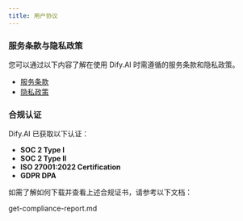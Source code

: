 ```yaml
---
title: 用户协议
---
```



### 服务条款与隐私政策

您可以通过以下内容了解在使用 Dify.AI 时需遵循的服务条款和隐私政策。

* [服务条款](https://dify.ai/terms)
* [隐私政策](https://dify.ai/privacy)

### 合规认证

Dify.AI 已获取以下认证：

* **SOC 2 Type I**
* **SOC 2 Type II**
* **ISO 27001:2022 Certification**
* **GDPR DPA**

如需了解如何下载并查看上述合规证书，请参考以下文档：

<Card title="get-compliance-report.md" icon="link" href="get-compliance-report.md">
  get-compliance-report.md
</Card>

